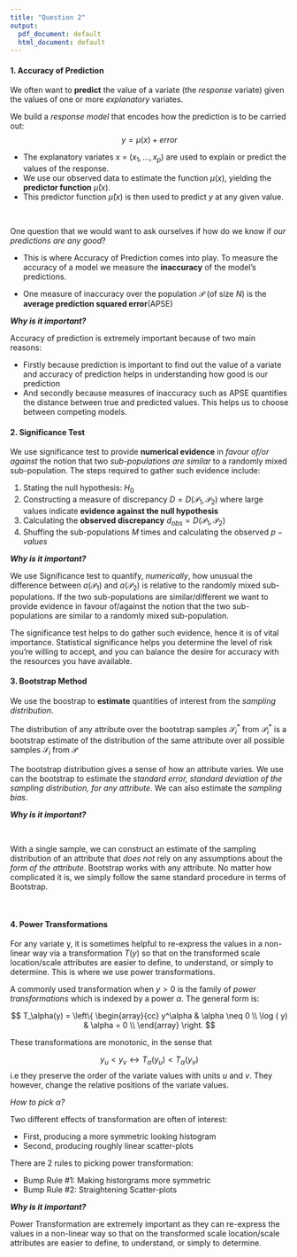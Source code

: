 ```yaml
---
title: "Question 2"
output:
  pdf_document: default
  html_document: default
---
```


#### 1. Accuracy of Prediction

We often want to **predict** the value of a variate (the *response* variate) given the values of one or more *explanatory* variates.

We build a *response model* that encodes how the prediction is to be carried out: $$ y = \mu(x) + error$$

- The explanatory variates x = $(x_1,...,x_p)$ are used to explain or predict the values of the response.
- We use our observed data to estimate the function $\mu(x)$, yielding the **predictor function** $\hat\mu(x)$.
- This predictor function $\hat\mu(x)$ is then used to predict $y$ at any given value. 

\

One question that we would want to ask ourselves if how do we know if *our predictions are any good*? 

* This is where Accuracy of Prediction comes into play. To measure the accuracy of a model we measure the **inaccuracy** of the model's predictions. 

* One measure of inaccuracy over the population $\mathcal{P}$ (of size $N$) is the **average prediction squared error**(APSE)


***Why is it important?***

Accuracy of prediction is extremely important because of two main reasons:

- Firstly because prediction is important to find out the value of a variate and accuracy of prediction helps in understanding how good is our prediction
- And secondly because measures of inaccuracy such as APSE quantifies the distance between true and predicted values. This helps us to choose between competing models. 


#### 2. Significance Test

We use significance test to provide **numerical evidence** in *favour of/or against* the notion that two *sub-populations are similar* to a randomly mixed sub-population. The steps required to gather such evidence include:

1. Stating the null hypothesis: $H_0$
2. Constructing a measure of discrepancy $D = D(\mathcal{P}_1, \mathcal{P}_2)$ where large values indicate **evidence against the null hypothesis**
3. Calculating the **observed discrepancy** $d_{obs} = D(\mathcal{P}_1, \mathcal{P}_2)$
4. Shuffing the sub-populations $M$ times and calculating the observed $p-values$


***Why is it important?***

We use Significance test to quantify, *numerically*, how unusual the difference between $a(\mathcal{P}_1)$ and $a(\mathcal{P}_2)$ is relative to the randomly mixed sub-populations. If the two sub-populations are similar/different we want to provide evidence in favour of/against the notion that the two sub-populations are similar to a randomly mixed sub-population. 

The significance test helps to do gather such evidence, hence it is of vital importance. 
Statistical significance helps you determine the level of risk you’re willing to accept, and you can balance the desire for accuracy with the resources you have available. 

#### 3. Bootstrap Method 

We use the boostrap to **estimate** quantities of interest from the *sampling distribution*.

The distribution of any attribute over the bootstrap samples $\mathcal{S}_i^*$ from $\mathcal{P}_i^*$ is a bootstrap estimate of the distribution of the same attribute over all possible samples $\mathcal{S}_i$ from $\mathcal{P}$

The bootstrap distribution gives a sense of how an attribute varies. We use can the bootstrap to estimate the *standard error, standard deviation of the sampling distribution, for any attribute*. We can also estimate the *sampling bias*.

***Why is it important?***

\

With a single sample, we can construct an estimate of the sampling distribution of an attribute that *does not* rely on any assumptions about the *form of the attribute*. 
Bootstrap works with any attribute. No matter how complicated it is, we simply follow the same standard procedure in terms of Bootstrap. 

\


#### 4. Power Transformations

For any variate y, it is sometimes helpful to re-express the values in a non-linear way via a transformation
$T(y)$ so that on the transformed scale location/scale attributes are easier to define, to understand, or
simply to determine. This is where we use power transformations. 

A commonly used transformation when $y > 0$ is the family of *power transformations* which is indexed by a power $\alpha$. The general form is:

$$ T_\alpha(y) = \left\{ \begin{array}{cc}
 y^\alpha & \alpha \neq 0 \\
 \log ( y) & \alpha = 0 \\
\end{array} \right. $$

These transformations are monotonic, in the sense that 

$$ y_u < y_v \longleftrightarrow T_{\alpha} (y_u) < T_{\alpha} (y_v) $$
i.e they preserve the order of the variate values with units $u$ and $v$. They however, change the relative positions of the variate values. 

*How to pick $\alpha$?*

Two different effects of transformation are often of interest:

- First, producing a more symmetric looking histogram
- Second, producing roughly linear scatter-plots


There are 2 rules to picking power transformation:

- Bump Rule #1: Making historgrams more symmetric
- Bump Rule #2: Straightening Scatter-plots

***Why is it important?***

Power Transformation are extremely important as they can re-express the values in a non-linear
way so that on the transformed scale location/scale attributes are easier to define, to understand, or
simply to determine. 



